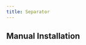 ```yaml
---
title: Separator
---
```



## Manual Installation

<ComponentSource
  src='registry/ui3/ui/separator.tsx'
  title='Separator'
  language='tsx'
/>
